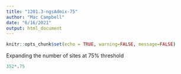 ```yaml
---
title: "1201.3-ngsAdmix-75"
author: "Mac Campbell"
date: "6/16/2021"
output: html_document
---
```


```r
knitr::opts_chunk$set(echo = TRUE, warning=FALSE, message=FALSE)
```

Expanding the number of sites at 75% threshold
```r
352*.75
```